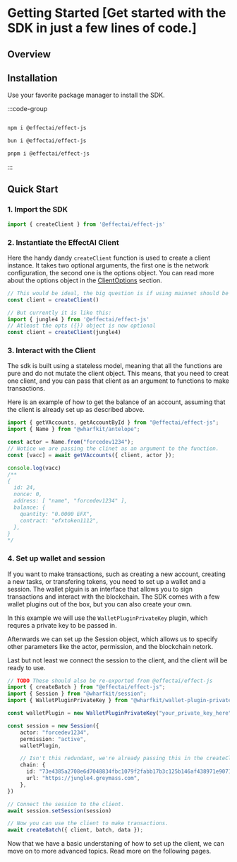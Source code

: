 # Getting Started [Get started with the SDK in just a few lines of code.]

## Overview

## Installation

Use your favorite package manager to install the SDK.

  :::code-group

  ```bash [npm]

  npm i @effectai/effect-js
  ```

  ```bash [bun]
  bun i @effectai/effect-js
  ```

  ```bash [pnpm]
  pnpm i @effectai/effect-js
  ```
  :::
## Quick Start

### 1. Import the SDK

```typescript
import { createClient } from '@effectai/effect-js'
```

### 2. Instantiate the EffectAI Client

Here the handy dandy `createClient` function is used to create a client instance.
It takes two optional arguments, the first one is the network configuration, the second one is the options object.
You can read more about the options object in the [ClientOptions](#client-options) section.

```typescript
// This would be ideal, the big question is if using mainnet should be explicitly passed or not.
const client = createClient()

// But currently it is like this:
import { jungle4 } from '@effectai/effect-js'
// Atleast the opts ({}) object is now optional
const client = createClient(jungle4)
```

### 3. Interact with the Client

The sdk is built using a stateless model, meaning that all the functions are pure and do not mutate the client object.
This means, that you need to creat one client, and you can pass that client as an argument to functions to make transactions.

Here is an example of how to get the balance of an account, assuming that the client is already set up as described above.

```typescript
import { getVAccounts, getAccountById } from "@effectai/effect-js";
import { Name } from "@wharfkit/antelope";

const actor = Name.from("forcedev1234");
// Notice we are passing the clinet as an argument to the function.
const [vacc] = await getVAccounts({ client, actor });

console.log(vacc)
/**
{
  id: 24,                                                
  nonce: 0,
  address: [ "name", "forcedev1234" ],
  balance: {
    quantity: "0.0000 EFX",
    contract: "efxtoken1112",
  },
}
*/
```

### 4. Set up wallet and session

If you want to make transactions, such as creating a new account, creating a new tasks, or transfering tokens, you need to set up a wallet and a session.
The wallet plguin is an interface that allows you to sign transactions and interact with the blockchain.
The SDK comes with a few wallet plugins out of the box, but you can also create your own.

In this example we will use the `WalletPluginPrivateKey` plugin, which requres a private key to be passed in.

Afterwards we can set up the Session object, which allows us to specify other parameters like the actor, permission, and the blockchain netork.

Last but not least we connect the session to the client, and the client will be ready to use.

```typescript
// TODO These should also be re-exported from @effectai/effect-js
import { createBatch } from "@effectai/effect-js";
import { Session } from "@wharfkit/session";
import { WalletPluginPrivateKey } from "@wharfkit/wallet-plugin-privatekey"

const walletPlugin = new WalletPluginPrivateKey("your_private_key_here")

const session = new Session({
    actor: "forcedev1234",
    permission: "active",
    walletPlugin,

    // Isn't this redundant, we're already passing this in the createClient function
    chain: {
      id: "73e4385a2708e6d7048834fbc1079f2fabb17b3c125b146af438971e90716c4d",
      url: "https://jungle4.greymass.com",
    },
})

// Connect the session to the client.
await session.setSession(session)

// Now you can use the client to make transactions.
await createBatch({ client, batch, data });
```


Now that we have a basic understaning of how to set up the client, we can move on to more advanced topics.
Read more on the following pages.

